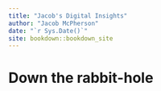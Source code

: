 ```yaml
---
title: "Jacob's Digital Insights"
author: "Jacob McPherson"
date: "`r Sys.Date()`"
site: bookdown::bookdown_site
---
```


# Down the rabbit-hole
